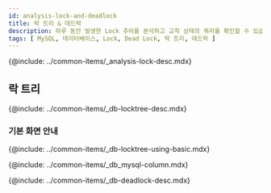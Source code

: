 ```yaml
---
id: analysis-lock-and-deadlock
title: 락 트리 & 데드락
description: 하루 동안 발생한 Lock 추이를 분석하고 교착 상태의 쿼리를 확인할 수 있습니다.
tags: [ MySQL, 데이터베이스, Lock, Dead Lock, 락 트리, 데드락 ]
---
```



<Note product='MySQL' link='../mysql-v1/analysis-lock-and-deadlock' />

<!-- 개요 -->
{@include: ../common-items/_analysis-lock-desc.mdx}

## 락 트리

{@include: ../common-items/_db-locktree-desc.mdx} 

### 기본 화면 안내

{@include: ../common-items/_db-locktree-using-basic.mdx} 

<!-- 락트리 컬럼 정보 -->
{@include: ../common-items/_db_mysql-column.mdx}

<!-- 데드락 -->
{@include: ../common-items/_db-deadlock-desc.mdx}  